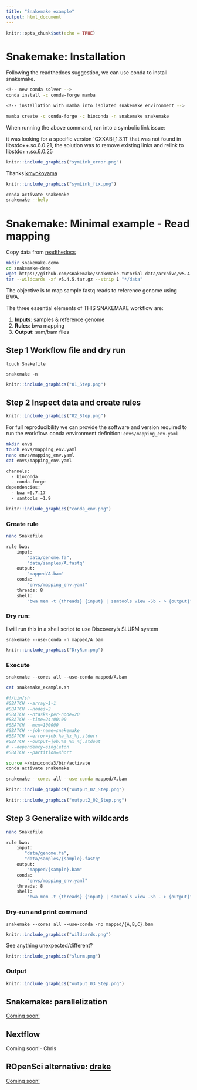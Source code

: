 ```yaml
---
title: "Snakemake example"
output: html_document
---
```


```r
knitr::opts_chunk$set(echo = TRUE)
```

# Snakemake: Installation
Following the readthedocs suggestion, we can use conda to install snakemake.

```bash

<!-- new conda solver -->
conda install -c conda-forge mamba

<!-- installation with mamba into isolated snakemake environment -->

mamba create -c conda-forge -c bioconda -n snakemake snakemake

```

When running the above command, ran into a symbolic link issue:  

it was looking for a specific version `CXXABI_1.3.11' that was not found in libstdc++.so.6.0.21, the solution was to remove existing links and relink to libstdc++.so.6.0.25 

```r
knitr::include_graphics("symLink_error.png")
```

Thanks [kmyokoyama](https://github.com/ContinuumIO/anaconda-issues/issues/5191){target="_blank"}

```r
knitr::include_graphics("symLink_fix.png")
```



```bash
conda activate snakemake
snakemake --help
```


# Snakemake: Minimal example - Read mapping
Copy data from [readthedocs](https://snakemake.readthedocs.io/en/stable/tutorial/short.html){target="_blank"}

```bash
mkdir snakemake-demo
cd snakemake-demo
wget https://github.com/snakemake/snakemake-tutorial-data/archive/v5.4.5.tar.gz
tar --wildcards -xf v5.4.5.tar.gz --strip 1 "*/data"
```

The objective is to map sample fastq reads to reference genome using BWA.

The three essential elements of THIS SNAKEMAKE workflow are:  

(1) **Inputs**: samples & reference genome  
(2) **Rules**: bwa mapping  
(3) **Output**: sam/bam files

## Step 1 Workflow file and dry run

`touch Snakefile`  

`snakemake -n`

```r
knitr::include_graphics("01_Step.png")
```


## Step 2 Inspect data and create rules

```r
knitr::include_graphics("02_Step.png")
```

For full reproducibility we can provide the software and version required to run the workflow. 
conda environment definition: `envs/mapping_env.yaml`

```bash
mkdir envs
touch envs/mapping_env.yaml
nano envs/mapping_env.yaml
cat envs/mapping_env.yaml

channels:
  - bioconda
  - conda-forge
dependencies:
  - bwa =0.7.17
  - samtools =1.9
```

```r
knitr::include_graphics("conda_env.png")
```

### **Create rule**
```bash
nano Snakefile

rule bwa:
    input:
        "data/genome.fa",
        "data/samples/A.fastq"
    output:
        "mapped/A.bam"
    conda:
        "envs/mapping_env.yaml"
    threads: 8    
    shell:
        "bwa mem -t {threads} {input} | samtools view -Sb - > {output}"
```

### **Dry run:**  
I will run this in a shell script to use Discovery's SLURM system  

`snakemake --use-conda -n mapped/A.bam`

```r
knitr::include_graphics("DryRun.png")
```


### **Execute**  

`snakemake --cores all --use-conda mapped/A.bam`

```bash
cat snakemake_example.sh 

#!/bin/sh
#SBATCH --array=1-1
#SBATCH --nodes=2
#SBATCH --ntasks-per-node=20
#SBATCH --time=24:00:00
#SBATCH --mem=100000
#SBATCH --job-name=snakemake
#SBATCH --error=job.%a_%x_%j.stderr
#SBATCH --output=job.%a_%x_%j.stdout
# --dependency=singleton
#SBATCH --partition=short

source ~/miniconda3/bin/activate
conda activate snakemake

snakemake --cores all --use-conda mapped/A.bam

```


```r
knitr::include_graphics("output_02_Step.png")

```

```r
knitr::include_graphics("output2_02_Step.png")

```

## Step 3 Generalize with wildcards


```bash
nano Snakefile

rule bwa:
    input:
       "data/genome.fa",
       "data/samples/{sample}.fastq"
    output:
        "mapped/{sample}.bam"
    conda:
        "envs/mapping_env.yaml"
    threads: 8    
    shell:
        "bwa mem -t {threads} {input} | samtools view -Sb - > {output}"
```

### **Dry-run and print command**  

`snakemake --cores all --use-conda -np mapped/{A,B,C}.bam`

```r
knitr::include_graphics("wildcards.png")
```

See anything unexpected/different?

```r
knitr::include_graphics("slurm.png")
```


### **Output**  

```r
knitr::include_graphics("output_03_Step.png")
```

## Snakemake: parallelization 
[Coming soon!](http://bluegenes.github.io/snakemake-via-slurm/){target="_blank"}

## Nextflow
Coming soon!- Chris

## ROpenSci alternative: [drake](https://books.ropensci.org/drake/){target="_blank"}
[Coming soon!](https://www.garrickadenbuie.com/talk/drake-intro-biodataclub/){target="_blank"}

